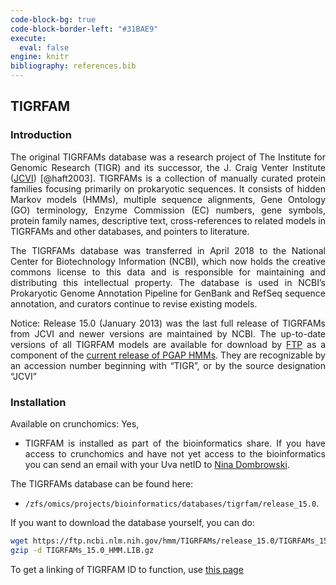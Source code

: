 ---
code-block-bg: true
code-block-border-left: "#31BAE9"
execute:
  eval: false
engine: knitr
bibliography: references.bib
---

<div style="text-align: justify">

## TIGRFAM

### Introduction

The original TIGRFAMs database was a research project of The Institute for Genomic Research (TIGR) and its successor, the J. Craig Venter Institute ([JCVI](https://www.jcvi.org/)) [@haft2003]. TIGRFAMs is a collection of manually curated protein families focusing primarily on prokaryotic sequences. It consists of hidden Markov models (HMMs), multiple sequence alignments, Gene Ontology (GO) terminology, Enzyme Commission (EC) numbers, gene symbols, protein family names, descriptive text, cross-references to related models in TIGRFAMs and other databases, and pointers to literature.

The TIGRFAMs database was transferred in April 2018 to the National Center for Biotechnology Information (NCBI), which now holds the creative commons license to this data and is responsible for maintaining and distributing this intellectual property. The database is used in NCBI's Prokaryotic Genome Annotation Pipeline for GenBank and RefSeq sequence annotation, and curators continue to revise existing models.

Notice: Release 15.0 (January 2013) was the last full release of TIGRFAMs from JCVI and newer versions are maintained by NCBI. The up-to-date versions of all TIGRFAM models are available for download by [FTP](https://ftp.ncbi.nlm.nih.gov/hmm/current/) as a component of the [current release of PGAP HMMs](https://ftp.ncbi.nlm.nih.gov/hmm/current/). They are recognizable by an accession number beginning with “TIGR”, or by the source designation “JCVI”

### Installation

Available on crunchomics: Yes,

-   TIGRFAM is installed as part of the bioinformatics share. If you have access to crunchomics and have not yet access to the bioinformatics you can send an email with your Uva netID to [Nina Dombrowski](n.dombrowski@uva.nl).

The TIGRFAMs database can be found here:

-   `/zfs/omics/projects/bioinformatics/databases/tigrfam/release_15.0`.

If you want to download the database yourself, you can do:

```{bash}
wget https://ftp.ncbi.nlm.nih.gov/hmm/TIGRFAMs/release_15.0/TIGRFAMs_15.0_HMM.LIB.gz
gzip -d TIGRFAMs_15.0_HMM.LIB.gz
```

To get a linking of TIGRFAM ID to function, use [this page](https://tigrfams.jcvi.org/cgi-bin/Listing.cgi)